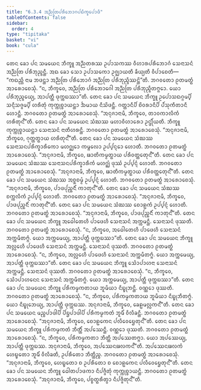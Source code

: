 ```yaml
---
title: "6.3.4 ᩋᨬ᩠ᨬᨲᩕᨸᩁᩥᨽᩮᩣᨣᨸᨭᩥᨠ᩠ᨡᩮᨸᩣᨴᩥ"
tableOfContents: false
sidebar:
  order: 4
type: "tipitaka"
basket: "vi"
book: "cula"
---
```



<DynamicBreadcrumb />

<Division number="324" book="cula">

<Paragraph number="1415" book="cula">
ᨲᩮᨶ ᨡᩮᩣ ᨸᨶ ᩈᨾᨿᩮᨶ ᨽᩥᨠ᩠ᨡᩪ ᩋᨬ᩠ᨬᨲᩁᩔ ᩏᨸᩣᩈᨠᩔ ᩅᩥᩉᩣᩁᨸᩁᩥᨽᩮᩣᨣᩴ ᩈᩮᨶᩣᩈᨶᩴ ᩋᨬ᩠ᨬᨲᩕ ᨸᩁᩥᨽᩩᨬ᩠ᨩᨶ᩠ᨲᩥ. ᩋᨳ ᨡᩮᩣ ᩈᩮᩣ ᩏᨸᩣᩈᨠᩮᩣ ᩏᨩ᩠ᨫᩣᨿᨲᩥ ᨡᩥᨿ᩠ᨿᨲᩥ ᩅᩥᨸᩣᨧᩮᨲᩥ—  “ᨠᨳᨬ᩠ᩉᩥ ᨶᩣᨾ ᨽᨴᨶ᩠ᨲᩣ ᩋᨬ᩠ᨬᨲᩕ ᨸᩁᩥᨽᩮᩣᨣᩴ ᩋᨬ᩠ᨬᨲᩕ ᨸᩁᩥᨽᩩᨬ᩠ᨩᩥᩔᨶ᩠ᨲᩦ”ᨲᩥ. ᨽᨣᩅᨲᩮᩣ ᩑᨲᨾᨲ᩠ᨳᩴ ᩋᩣᩁᩮᩣᨧᩮᩈᩩᩴ. “ᨶ, ᨽᩥᨠ᩠ᨡᩅᩮ, ᩋᨬ᩠ᨬᨲᩕ ᨸᩁᩥᨽᩮᩣᨣᩮᩤ ᩋᨬ᩠ᨬᨲᩕ ᨸᩁᩥᨽᩩᨬ᩠ᨩᩥᨲᨻ᩠ᨻᩮᩣ. ᨿᩮᩣ ᨸᩁᩥᨽᩩᨬ᩠ᨩᩮᨿ᩠ᨿ, ᩋᩣᨸᨲ᩠ᨲᩥ ᨴᩩᨠ᩠ᨠᨭᩔᩣ”ᨲᩥ.
</Paragraph>

<Paragraph number="1416" book="cula">
ᨲᩮᨶ ᨡᩮᩣ ᨸᨶ ᩈᨾᨿᩮᨶ ᨽᩥᨠ᩠ᨡᩪ ᩏᨸᩮᩣᩈᨳᨣ᩠ᨣᨾ᩠ᨸᩥ ᩈᨶ᩠ᨶᩥᩈᨩ᩠ᨩᨾ᩠ᨸᩥ ᩉᩁᩥᨲᩩᩴ ᨠᩩᨠ᩠ᨠᩩᨧ᩠ᨧᩣᨿᨶ᩠ᨲᩣ ᨨᨾᩣᨿ ᨶᩥᩈᩦᨴᨶ᩠ᨲᩥ. ᨣᨲ᩠ᨲᩣᨶᩥᨸᩥ ᨧᩦᩅᩁᩣᨶᩥᨸᩥ ᨸᩴᩈᩩᨠᩥᨲᩣᨶᩥ ᩉᩮᩣᨶ᩠ᨲᩥ. ᨽᨣᩅᨲᩮᩣ ᩑᨲᨾᨲ᩠ᨳᩴ ᩋᩣᩁᩮᩣᨧᩮᩈᩩᩴ. “ᩋᨶᩩᨩᩣᨶᩣᨾᩥ, ᨽᩥᨠ᩠ᨡᩅᩮ, ᨲᩣᩅᨠᩣᩃᩥᨠᩴ ᩉᩁᩥᨲᩩᨶ᩺”ᨲᩥ.
</Paragraph>

<Paragraph number="1417" book="cula">
ᨲᩮᨶ ᨡᩮᩣ ᨸᨶ ᩈᨾᨿᩮᨶ ᩈᩴᨥᩔ ᨾᩉᩣᩅᩥᩉᩣᩁᩮᩣ ᩏᨶ᩠ᨴᩕᩥᨿᨲᩥ. ᨽᩥᨠ᩠ᨡᩪ ᨠᩩᨠ᩠ᨠᩩᨧ᩠ᨧᩣᨿᨶ᩠ᨲᩣ ᩈᩮᨶᩣᩈᨶᩴ ᨶᩣᨲᩥᩉᩁᨶ᩠ᨲᩥ. ᨽᨣᩅᨲᩮᩣ ᩑᨲᨾᨲ᩠ᨳᩴ ᩋᩣᩁᩮᩣᨧᩮᩈᩩᩴ. “ᩋᨶᩩᨩᩣᨶᩣᨾᩥ, ᨽᩥᨠ᩠ᨡᩅᩮ, ᨣᩩᨲ᩠ᨲᨲ᩠ᨳᩣᨿ ᩉᩁᩥᨲᩩᨶ᩺”ᨲᩥ.
</Paragraph>

<Paragraph number="1418" book="cula">
ᨲᩮᨶ ᨡᩮᩣ ᨸᨶ ᩈᨾᨿᩮᨶ ᩈᩴᨥᩔ ᩈᩮᨶᩣᩈᨶᨸᩁᩥᨠ᩠ᨡᩣᩁᩥᨠᩮᩣ ᨾᩉᨣ᩠ᨥᩮᩣ ᨠᨾ᩠ᨻᩃᩮᩣ ᩏᨸ᩠ᨸᨶ᩠ᨶᩮᩣ ᩉᩮᩣᨲᩥ. ᨽᨣᩅᨲᩮᩣ ᩑᨲᨾᨲ᩠ᨳᩴ ᩋᩣᩁᩮᩣᨧᩮᩈᩩᩴ. “ᩋᨶᩩᨩᩣᨶᩣᨾᩥ, ᨽᩥᨠ᩠ᨡᩅᩮ, ᨹᩣᨲᩥᨠᨾ᩠ᨾᨲ᩠ᨳᩣᨿ ᨸᩁᩥᩅᨲ᩠ᨲᩮᨲᩩᨶ᩺”ᨲᩥ.
</Paragraph>

<Paragraph number="1419" book="cula">
ᨲᩮᨶ ᨡᩮᩣ ᨸᨶ ᩈᨾᨿᩮᨶ ᩈᩴᨥᩔ ᩈᩮᨶᩣᩈᨶᨸᩁᩥᨠ᩠ᨡᩣᩁᩥᨠᩴ ᨾᩉᨣ᩠ᨥᩴ ᨴᩩᩔᩴ ᩏᨸ᩠ᨸᨶ᩠ᨶᩴ ᩉᩮᩣᨲᩥ. ᨽᨣᩅᨲᩮᩣ ᩑᨲᨾᨲ᩠ᨳᩴ ᩋᩣᩁᩮᩣᨧᩮᩈᩩᩴ. “ᩋᨶᩩᨩᩣᨶᩣᨾᩥ, ᨽᩥᨠ᩠ᨡᩅᩮ, ᨹᩣᨲᩥᨠᨾ᩠ᨾᨲ᩠ᨳᩣᨿ ᨸᩁᩥᩅᨲ᩠ᨲᩮᨲᩩᨶ᩺”ᨲᩥ.
</Paragraph>

<Paragraph number="1420" book="cula">
ᨲᩮᨶ ᨡᩮᩣ ᨸᨶ ᩈᨾᨿᩮᨶ ᩈᩴᨥᩔ ᩋᨧ᩠ᨨᨧᨾ᩠ᨾᩴ ᩏᨸ᩠ᨸᨶ᩠ᨶᩴ ᩉᩮᩣᨲᩥ. ᨽᨣᩅᨲᩮᩣ ᩑᨲᨾᨲ᩠ᨳᩴ ᩋᩣᩁᩮᩣᨧᩮᩈᩩᩴ. “ᩋᨶᩩᨩᩣᨶᩣᨾᩥ, ᨽᩥᨠ᩠ᨡᩅᩮ, ᨸᩣᨴᨸᩩᨬ᩠ᨨᨶᩥᩴ ᨠᩣᨲᩩᨶ᩺”ᨲᩥ.
</Paragraph>

<Paragraph number="1421" book="cula">
ᨲᩮᨶ ᨡᩮᩣ ᨸᨶ ᩈᨾᨿᩮᨶ ᩈᩴᨥᩔ ᨧᨠ᩠ᨠᩃᩥᨠᩴ ᩏᨸ᩠ᨸᨶ᩠ᨶᩴ ᩉᩮᩣᨲᩥ. ᨽᨣᩅᨲᩮᩣ ᩑᨲᨾᨲ᩠ᨳᩴ ᩋᩣᩁᩮᩣᨧᩮᩈᩩᩴ. “ᩋᨶᩩᨩᩣᨶᩣᨾᩥ, ᨽᩥᨠ᩠ᨡᩅᩮ, ᨸᩣᨴᨸᩩᨬ᩠ᨨᨶᩥᩴ ᨠᩣᨲᩩᨶ᩺”ᨲᩥ.
</Paragraph>

<Paragraph number="1422" book="cula">
ᨲᩮᨶ ᨡᩮᩣ ᨸᨶ ᩈᨾᨿᩮᨶ ᩈᩴᨥᩔ ᨧᩮᩣᩊᨠᩴ ᩏᨸ᩠ᨸᨶ᩠ᨶᩴ ᩉᩮᩣᨲᩥ. ᨽᨣᩅᨲᩮᩣ ᩑᨲᨾᨲ᩠ᨳᩴ ᩋᩣᩁᩮᩣᨧᩮᩈᩩᩴ. “ᩋᨶᩩᨩᩣᨶᩣᨾᩥ, ᨽᩥᨠ᩠ᨡᩅᩮ, ᨸᩣᨴᨸᩩᨬ᩠ᨨᨶᩥᩴ ᨠᩣᨲᩩᨶ᩺”ᨲᩥ.
</Paragraph>

<Paragraph number="1423" book="cula">
ᨲᩮᨶ ᨡᩮᩣ ᨸᨶ ᩈᨾᨿᩮᨶ ᨽᩥᨠ᩠ᨡᩪ ᩋᨵᩮᩤᨲᩮᩉᩥ ᨸᩣᨴᩮᩉᩥ ᩈᩮᨶᩣᩈᨶᩴ ᩋᨠ᩠ᨠᨾᨶ᩠ᨲᩥ. ᩈᩮᨶᩣᩈᨶᩴ ᨴᩩᩔᨲᩥ. ᨽᨣᩅᨲᩮᩣ ᩑᨲᨾᨲ᩠ᨳᩴ ᩋᩣᩁᩮᩣᨧᩮᩈᩩᩴ. “ᨶ, ᨽᩥᨠ᩠ᨡᩅᩮ, ᩋᨵᩮᩤᨲᩮᩉᩥ ᨸᩣᨴᩮᩉᩥ ᩈᩮᨶᩣᩈᨶᩴ ᩋᨠ᩠ᨠᨾᩥᨲᨻ᩠ᨻᩴ. ᨿᩮᩣ ᩋᨠ᩠ᨠᨾᩮᨿ᩠ᨿ, ᩋᩣᨸᨲ᩠ᨲᩥ ᨴᩩᨠ᩠ᨠᨭᩔᩣ”ᨲᩥ.
</Paragraph>

<Paragraph number="1424" book="cula">
ᨲᩮᨶ ᨡᩮᩣ ᨸᨶ ᩈᨾᨿᩮᨶ ᨽᩥᨠ᩠ᨡᩪ ᩋᩃᩖᩮᩉᩥ ᨸᩣᨴᩮᩉᩥ ᩈᩮᨶᩣᩈᨶᩴ ᩋᨠ᩠ᨠᨾᨶ᩠ᨲᩥ. ᩈᩮᨶᩣᩈᨶᩴ ᨴᩩᩔᨲᩥ. ᨽᨣᩅᨲᩮᩣ ᩑᨲᨾᨲ᩠ᨳᩴ ᩋᩣᩁᩮᩣᨧᩮᩈᩩᩴ. “ᨶ, ᨽᩥᨠ᩠ᨡᩅᩮ, ᩋᩃᩖᩮᩉᩥ ᨸᩣᨴᩮᩉᩥ ᩈᩮᨶᩣᩈᨶᩴ ᩋᨠ᩠ᨠᨾᩥᨲᨻ᩠ᨻᩴ. ᨿᩮᩣ ᩋᨠ᩠ᨠᨾᩮᨿ᩠ᨿ, ᩋᩣᨸᨲ᩠ᨲᩥ ᨴᩩᨠ᩠ᨠᨭᩔᩣ”ᨲᩥ.
</Paragraph>

<Paragraph number="1425" book="cula">
ᨲᩮᨶ ᨡᩮᩣ ᨸᨶ ᩈᨾᨿᩮᨶ ᨽᩥᨠ᩠ᨡᩪ ᩈᩮᩫᩣᨸᩣᩉᨶᩣ ᩈᩮᨶᩣᩈᨶᩴ ᩋᨠ᩠ᨠᨾᨶ᩠ᨲᩥ. ᩈᩮᨶᩣᩈᨶᩴ ᨴᩩᩔᨲᩥ. ᨽᨣᩅᨲᩮᩣ ᩑᨲᨾᨲ᩠ᨳᩴ ᩋᩣᩁᩮᩣᨧᩮᩈᩩᩴ. “ᨶ, ᨽᩥᨠ᩠ᨡᩅᩮ, ᩈᩮᩫᩣᨸᩣᩉᨶᩮᨶ ᩈᩮᨶᩣᩈᨶᩴ ᩋᨠ᩠ᨠᨾᩥᨲᨻ᩠ᨻᩴ. ᨿᩮᩣ ᩋᨠ᩠ᨠᨾᩮᨿ᩠ᨿ, ᩋᩣᨸᨲ᩠ᨲᩥ ᨴᩩᨠ᩠ᨠᨭᩔᩣ”ᨲᩥ.
</Paragraph>

<Paragraph number="1426" book="cula">
ᨲᩮᨶ ᨡᩮᩣ ᨸᨶ ᩈᨾᨿᩮᨶ ᨽᩥᨠ᩠ᨡᩪ ᨸᩁᩥᨠᨾ᩠ᨾᨠᨲᩣᨿ ᨽᩪᨾᩥᨿᩣ ᨶᩥᨭ᩠ᨮᩩᨽᨶ᩠ᨲᩥ. ᩅᨱ᩠ᨱᩮᩣ ᨴᩩᩔᨲᩥ. ᨽᨣᩅᨲᩮᩣ ᩑᨲᨾᨲ᩠ᨳᩴ ᩋᩣᩁᩮᩣᨧᩮᩈᩩᩴ. “ᨶ, ᨽᩥᨠ᩠ᨡᩅᩮ, ᨸᩁᩥᨠᨾ᩠ᨾᨠᨲᩣᨿ ᨽᩪᨾᩥᨿᩣ ᨶᩥᨭ᩠ᨮᩩᨽᩥᨲᨻ᩠ᨻᩴ. ᨿᩮᩣ ᨶᩥᨭ᩠ᨮᩩᨽᩮᨿ᩠ᨿ, ᩋᩣᨸᨲ᩠ᨲᩥ ᨴᩩᨠ᩠ᨠᨭᩔ. ᩋᨶᩩᨩᩣᨶᩣᨾᩥ, ᨽᩥᨠ᩠ᨡᩅᩮ, ᨡᩮᩊᨾᩃᩖᨠᨶ᩺”ᨲᩥ.
</Paragraph>

<Paragraph number="1427" book="cula">
ᨲᩮᨶ ᨡᩮᩣ ᨸᨶ ᩈᨾᨿᩮᨶ ᨾᨬ᩠ᨧᨸᩣᨴᩤᨸᩥ ᨸᩦᨮᨸᩣᨴᩤᨸᩥ ᨸᩁᩥᨠᨾ᩠ᨾᨠᨲᩴ ᨽᩪᨾᩥᩴ ᩅᩥᩃᩥᨡᨶ᩠ᨲᩥ. ᨽᨣᩅᨲᩮᩣ ᩑᨲᨾᨲ᩠ᨳᩴ ᩋᩣᩁᩮᩣᨧᩮᩈᩩᩴ. “ᩋᨶᩩᨩᩣᨶᩣᨾᩥ, ᨽᩥᨠ᩠ᨡᩅᩮ, ᨧᩮᩣᩊᨠᩮᨶ ᨸᩃᩥᩅᩮᨮᩮᨲᩩᨶ᩺”ᨲᩥ.
</Paragraph>

<Paragraph number="1428" book="cula">
ᨲᩮᨶ ᨡᩮᩣ ᨸᨶ ᩈᨾᨿᩮᨶ ᨽᩥᨠ᩠ᨡᩪ ᨸᩁᩥᨠᨾ᩠ᨾᨠᨲᩴ ᨽᩥᨲ᩠ᨲᩥᩴ ᩋᨸᩔᩮᨶ᩠ᨲᩥ. ᩅᨱ᩠ᨱᩮᩣ ᨴᩩᩔᨲᩥ. ᨽᨣᩅᨲᩮᩣ ᩑᨲᨾᨲ᩠ᨳᩴ ᩋᩣᩁᩮᩣᨧᩮᩈᩩᩴ. “ᨶ, ᨽᩥᨠ᩠ᨡᩅᩮ, ᨸᩁᩥᨠᨾ᩠ᨾᨠᨲᩣ ᨽᩥᨲ᩠ᨲᩥ ᩋᨸᩔᩮᨲᨻ᩠ᨻᩣ. ᨿᩮᩣ ᩋᨸᩔᩮᨿ᩠ᨿ, ᩋᩣᨸᨲ᩠ᨲᩥ ᨴᩩᨠ᩠ᨠᨭᩔ. ᩋᨶᩩᨩᩣᨶᩣᨾᩥ, ᨽᩥᨠ᩠ᨡᩅᩮ, ᩋᨸᩔᩮᨶᨹᩃᨠᨶ᩺”ᨲᩥ. ᩋᨸᩔᩮᨶᨹᩃᨠᩴ ᩉᩮᨭ᩠ᨮᨲᩮᩣ ᨽᩪᨾᩥᩴ ᩅᩥᩃᩥᨡᨲᩥ, ᩏᨸᩁᩥᨲᩮᩣ ᨽᩥᨲ᩠ᨲᩥᨬ᩠ᨧ. ᨽᨣᩅᨲᩮᩣ ᩑᨲᨾᨲ᩠ᨳᩴ ᩋᩣᩁᩮᩣᨧᩮᩈᩩᩴ. “ᩋᨶᩩᨩᩣᨶᩣᨾᩥ, ᨽᩥᨠ᩠ᨡᩅᩮ, ᩉᩮᨭ᩠ᨮᨲᩮᩣ ᨧ ᩏᨸᩁᩥᨲᩮᩣ ᨧ ᨧᩮᩣᩊᨠᩮᨶ ᨸᩃᩥᩅᩮᨮᩮᨲᩩᨶ᩺”ᨲᩥ.
</Paragraph>

<Paragraph number="1429" book="cula">
ᨲᩮᨶ ᨡᩮᩣ ᨸᨶ ᩈᨾᨿᩮᨶ ᨽᩥᨠ᩠ᨡᩪ ᨵᩮᩤᨲᨸᩣᨴᨠᩣ ᨶᩥᨸᨩ᩠ᨩᩥᨲᩩᩴ ᨠᩩᨠ᩠ᨠᩩᨧ᩠ᨧᩣᨿᨶ᩠ᨲᩥ. ᨽᨣᩅᨲᩮᩣ ᩑᨲᨾᨲ᩠ᨳᩴ ᩋᩣᩁᩮᩣᨧᩮᩈᩩᩴ. “ᩋᨶᩩᨩᩣᨶᩣᨾᩥ, ᨽᩥᨠ᩠ᨡᩅᩮ, ᨸᨧ᩠ᨧᨲ᩠ᨳᩁᩥᨲ᩠ᩅᩣ ᨶᩥᨸᨩ᩠ᨩᩥᨲᩩᨶ᩺”ᨲᩥ.
</Paragraph>
</Division>